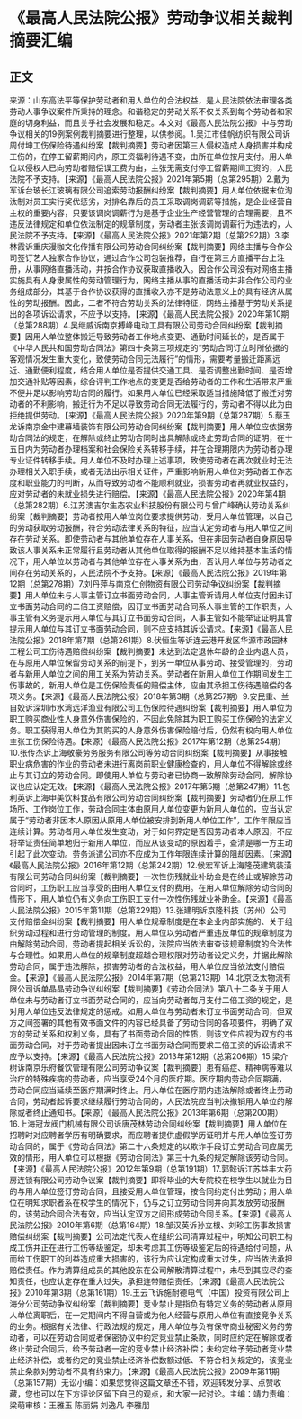 # 《最高人民法院公报》劳动争议相关裁判摘要汇编
## 正文
来源：山东高法平等保护劳动者和用人单位的合法权益，是人民法院依法审理各类劳动人事争议案件所秉持的理念。和谐稳定的劳动关系不仅关系到每个劳动者和家庭的切身利益，而且关乎社会发展和稳定。本文对《最高人民法院公报》中与劳动争议相关的19例案例裁判摘要进行整理，以供参阅。1.吴江市佳帆纺织有限公司诉周付坤工伤保险待遇纠纷案【裁判摘要】劳动者因第三人侵权造成人身损害并构成工伤的，在停工留薪期间内，原工资福利待遇不变，由所在单位按月支付。用人单位以侵权人已向劳动者赔偿误工费为由，主张无需支付停工留薪期间工资的，人民法院不予支持。【来源】《最高人民法院公报》2021年第5期（总第295期）2.戴为军诉台玻长江玻璃有限公司追索劳动报酬纠纷案【裁判摘要】用人单位依据末位淘汰制对员工实行奖优惩劣，对排名靠后的员工采取调岗调薪等措施，是企业经营自主权的重要内容，只要该调岗调薪行为是基于企业生产经营管理的合理需要，且不违反法律规定和单位依法制定的规章制度，劳动者主张该调岗调薪行为违法的，人民法院不予支持。【来源】《最高人民法院公报》2021年第2期（总第292期）3.李林霞诉重庆漫咖文化传播有限公司劳动合同纠纷案【裁判摘要】网络主播与合作公司签订艺人独家合作协议，通过合作公司包装推荐，自行在第三方直播平台上注册，从事网络直播活动，并按合作协议获取直播收入。因合作公司没有对网络主播实施具有人身隶属性的劳动管理行为，网络主播从事的直播活动并非合作公司的业务组成部分，其基于合作协议获得的直播收入亦不是劳动法意义上的具有经济从属性的劳动报酬。因此，二者不符合劳动关系的法律特征，网络主播基于劳动关系提出的各项诉讼请求，不应予以支持。【来源】《最高人民法院公报》2020年第10期（总第288期）4.吴继威诉南京搏峰电动工具有限公司劳动合同纠纷案【裁判摘要】因用人单位整体搬迁导致劳动者工作地点变更、通勤时间延长的，是否属于《中华人民共和国劳动合同法》第四十条第三项规定的“劳动合同订立时所依据的客观情况发生重大变化，致使劳动合同无法履行”的情形，需要考量搬迁距离远近、通勤便利程度，结合用人单位是否提供交通工具、是否调整出勤时间、是否增加交通补贴等因素，综合评判工作地点的变更是否给劳动者的工作和生活带来严重不便并足以影响劳动合同的履行。如果用人单位已经采取适当措施降低了搬迁对劳动者的不利影响，搬迁行为不足以导致劳动合同无法履行的，劳动者不得以此为由拒绝提供劳动。【来源】《最高人民法院公报》2020年第9期（总第287期）5.蔡玉龙诉南京金中建幕墙装饰有限公司劳动合同纠纷案【裁判摘要】用人单位应依据劳动合同法的规定，在解除或终止劳动合同时出具解除或终止劳动合同的证明，在十五日内为劳动者办理档案和社会保险关系转移手续，并在合理期限内为劳动者办理专业证件转移手续。用人单位不及时办理上述事项，致使劳动者在再次就业时无法办理相关入职手续，或者无法出示相关证件，严重影响新用人单位对劳动者工作态度和职业能力的判断，从而导致劳动者不能顺利就业，损害劳动者再就业权益的，应对劳动者的未就业损失进行赔偿。【来源】《最高人民法院公报》2020年第4期（总第282期）6.江苏澳吉尔生态农业科技股份有限公司与曾广峰确认劳动关系纠纷案【裁判摘要】劳动者按用人单位岗位要求提供劳动，受用人单位管理，以自己的劳动获取劳动报酬，符合劳动法律关系的特征，应当认定劳动者与用人单位之间存在劳动关系。即使劳动者与其他单位存在人事关系，但在非因劳动者自身原因导致该人事关系未正常履行且劳动者从其他单位取得的报酬不足以维持基本生活的情况下，用人单位以劳动者与其他单位存在人事关系为由，否认用人单位与劳动者之间存在劳动关系的，人民法院不予支持。【来源】《最高人民法院公报》2019年第12期（总第278期）7.刘丹萍与南京仁创物资有限公司劳动争议纠纷案【裁判摘要】用人单位未与人事主管订立书面劳动合同，人事主管诉请用人单位支付因未订立书面劳动合同的二倍工资赔偿，因订立书面劳动合同系人事主管的工作职责，人事主管有义务提示用人单位与其订立书面劳动合同，人事主管如不能举证证明其曾提示用人单位与其订立书面劳动合同，则不应支持其诉讼请求。【来源】《最高人民法院公报》2018年第7期（总第261期）8.伏恒生等诉连云港开发区华源市政园林工程公司工伤待遇赔偿纠纷案【裁判摘要】未达到法定退休年龄的企业内退人员，在与原用人单位保留劳动关系的前提下，到另一单位从事劳动、接受管理的，劳动者与新用人单位之间的用工关系为劳动关系。劳动者在新用人单位工作期间发生工伤事故的，新用人单位是工伤保险责任的赔偿主体，应由其承担工伤待遇赔偿的各项义务。【来源】《最高人民法院公报》2018年第3期（总第257期）9.安民重、兰自姣诉深圳市水湾远洋渔业有限公司工伤保险待遇纠纷案【裁判摘要】用人单位为职工购买商业性人身意外伤害保险的，不因此免除其为职工购买工伤保险的法定义务。职工获得用人单位为其购买的人身意外伤害保险赔付后，仍然有权向用人单位主张工伤保险待遇。【来源】《最高人民法院公报》2017年第12期（总第254期）10.张传杰诉上海敬豪劳务服务有限公司等劳动合同纠纷案【裁判摘要】从事接触职业病危害的作业的劳动者未进行离岗前职业健康检查的，用人单位不得解除或终止与其订立的劳动合同。即使用人单位与劳动者已协商一致解除劳动合同，解除协议也应认定无效。【来源】《最高人民法院公报》2017年第5期（总第247期）11.包利英诉上海申美饮料食品有限公司劳动合同纠纷案【裁判摘要】劳动者仍在原工作场所、工作岗位工作，劳动合同主体由原用人单位变更为新用人单位的，应当认定属于“劳动者非因本人原因从原用人单位被安排到新用人单位工作”，工作年限应当连续计算。劳动者用人单位发生变动，对于如何界定是否因劳动者本人原因，不应将举证责任简单地归于新用人单位，而应从该变动的原因着手，查清是哪一方主动引起了此次变动。劳务派遣公司亦不应成为工作年限连续计算的阻却因素。【来源】《最高人民法院公报》2016年第12期（总第242期）12.候宏军诉上海隆茂建筑装潢有限公司劳动合同纠纷案【裁判摘要】一次性伤残就业补助金是在终止或解除劳动合同时，工伤职工应当享受的由用人单位支付的费用。在用人单位解除劳动合同的情形下，用人单位仍有义务向工伤职工支付一次性伤残就业补助金。【来源】《最高人民法院公报》2015年第11期（总第229期）13.张建明诉京隆科技（苏州）公司支付赔偿金纠纷案【裁判摘要】用人单位规章制度是在本企业内部实施的、关于组织劳动过程和进行劳动管理的制度。用人单位以劳动者严重违反单位的规章制度为由解除劳动合同，劳动者提起相关诉讼的，法院应当依法审查该规章制度的合法性与合理性。如果用人单位的规章制度超越合理权限对劳动者设定义务，并据此解除劳动合同，属于违法解除，损害劳动者的合法权益，用人单位应当依法支付赔偿金。【来源】《最高人民法院公报》2014年第7期（总第213期）14.北京泛太物流有限公司诉单晶晶劳动争议纠纷案【裁判摘要】《劳动合同法》第八十二条关于用人单位未与劳动者订立书面劳动合同的，应当向劳动者每月支付二倍工资的规定，是对用人单位违反法律规定的惩戒。如用人单位与劳动者未订立书面劳动合同，但双方之间签署的其他有效书面文件的内容已经具备了劳动合同的各项要件，明确了双方的劳动关系和权利义务，具有了书面劳动合同的性质，则该文件应视为双方的书面劳动合同，对于劳动者提出因未订立书面劳动合同而要求二倍工资的诉讼请求不应予以支持。【来源】《最高人民法院公报》2013年第12期（总第206期）15.梁介树诉南京乐府餐饮管理有限公司劳动争议案【裁判摘要】患有癌症、精神病等难以治疗的特殊疾病的劳动者，应当享受24个月的医疗期。医疗期内劳动合同期满，劳动合同应当延续至医疗期满时终止。用人单位在医疗期内违法解除或者终止劳动合同，劳动者起诉要求继续履行劳动合同的，人民法院应当判决撤销用人单位的解除或者终止通知书。【来源】《最高人民法院公报》2013年第6期（总第200期）16.上海冠龙阀门机械有限公司诉唐茂林劳动合同纠纷案【裁判摘要】用人单位在招聘时对应聘者学历有明确要求，而应聘者提供虚假学历证明并与用人单位签订劳动合同的，属于《劳动合同法》第二十六条规定的以欺诈手段订立劳动合同应属无效的情形，用人单位可以根据《劳动合同法》第三十九条的规定解除该劳动合同。【来源】《最高人民法院公报》2012年第9期（总第191期）17.郭懿诉江苏益丰大药房连锁有限公司劳动争议案【裁判摘要】即将毕业的大专院校在校学生以就业为目的与用人单位签订劳动合同，且接受用人单位管理，按合同约定付出劳动；用人单位在明知求职者系在校学生的情况下，仍与之订立劳动合同并向其发放劳动报酬的，该劳动合同合法有效，应当认定双方之间形成劳动合同关系。【来源】《最高人民法院公报》2010年第6期（总第164期）18.邹汉英诉孙立根、刘珍工伤事故损害赔偿纠纷案【裁判摘要】公司法定代表人在组织公司清算过程中，明知公司职工构成工伤并正在进行工伤等级鉴定，却未考虑其工伤等级鉴定后的待遇给付问题，从而给工伤职工的利益造成重大损害的，该行为应认定构成重大过失，应当依法承担赔偿责任。作为清算组成员的其他股东在公司解散清算过程中，未尽到其应尽的查知责任，也应认定存在重大过失，承担连带赔偿责任。【来源】《最高人民法院公报》2010年第3期（总第161期）19.王云飞诉施耐德电气（中国）投资有限公司上海分公司劳动争议纠纷案【裁判摘要】竞业禁止是指负有特定义务的劳动者从原用人单位离职后，在一定期间内不得自营或为他人经营与原用人单位有直接竞争关系的业务。根据有关法律、行政法规的规定，用人单位与负有保守商业秘密义务的劳动者，可以在劳动合同或者保密协议中约定竞业禁止条款，同时应约定在解除或者终止劳动合同后，给予劳动者一定的竞业禁止经济补偿；未约定给予劳动者竞业禁止经济补偿，或者约定的竞业禁止经济补偿数额过低、不符合相关规定的，该竞业禁止条款对劳动者不具有约束力。【来源】《最高人民法院公报》2009年第11期（总第157期）无讼小编：如果您觉得这篇文章还不错，欢迎转发分享、点赞收藏，您也可以在下方评论区留下自己的观点，和大家一起讨论。主编：靖力责编：梁萌审核：王雅玉 陈丽娟 刘逸凡 李雅朋